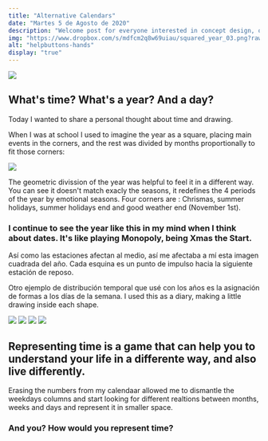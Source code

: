 ```yaml
---
title: "Alternative Calendars"
date: "Martes 5 de Agosto de 2020"
description: "Welcome post for everyone interested in concept design, opensource and freedom in general"
img: "https://www.dropbox.com/s/mdfcm2q8w69uiau/squared_year_03.png?raw=1"
alt: "helpbuttons-hands"
display: "true"
---
```


<img className="" src="https://www.dropbox.com/s/u42av7lfth6efy6/squared_year_000.png?raw=1"/>

<h2>What's time? What's a year? And a day?</h2>

Today I wanted to share a personal thought about time and drawing.

When I was at school I used to imagine the year as a square, placing main events in the corners, and the rest was divided by months proportionally to fit those corners:

<img className="" src="https://www.dropbox.com/s/jerufxeife15w2n/squared_year001.png?raw=1"/>

The geometric divission of the year was helpful to feel it in a different way. You can see it doesn't match exacly the seasons, it redefines the 4 periods of the year by emotional seasons. Four corners are : Chrismas, summer holidays, summer holidays end and good weather end (November 1st).

<h3>I continue to see the year like this in my mind when I think about dates. It's like playing Monopoly, being Xmas the Start.</h3>

Así como las estaciones afectan al medio, así me afectaba a mí esta imagen cuadrada del año. Cada esquina es un punto de impulso hacia la siguiente estación de reposo.

Otro ejemplo de distribución temporal que usé con los años es la asignación de formas a los días de la semana. I used this as a diary, making a little drawing inside each shape.

<img className="" src="https://www.dropbox.com/s/mdfcm2q8w69uiau/squared_year_03.png?raw=1" />
<img className="" src="https://www.dropbox.com/s/gxplhq5mhoow53s/squared_year_02.png?raw=1" />
<img className="" src="https://www.dropbox.com/s/3hk5jb9gohvt804/squared_year_01.png?raw=1" />

<img className="" src="https://www.dropbox.com/s/3146q8isdegm85y/squared_year_00.png?raw=1"/>

<h2>Representing time is a game that can help you to understand your life in a differente way, and also live differently.</h2>

Erasing the numbers from my calendaar allowed me to dismantle the weekdays columns and start looking for different realtions between months, weeks and days and represent it in smaller space.

<h3>And you? How would you represent time?</h3>

